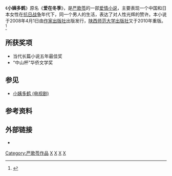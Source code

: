 《'''小姨多鹤'''》原名《'''爱在冬季'''》，是[[严歌苓|严歌苓]]的一部[[爱情小说|爱情小说]]，主要表现一个中国和日本女性在[[抗日战争|抗日战争]]年代下，同一个男人的生活，表达了对人性光辉的赞许。本小说于2008年4月1日由[[作家出版社|作家出版社]]出版发行，[[陕西师范大学出版社|陕西师范大学出版社]]又于2010年重版。<ref>{{cite web | url=http://www.langlang.cc/2376220.htm | title=小姨多鹤(精装版) :一个日本孤女在中国非常年代的生存奇迹 | accessdate=2012-07-21 | archive-date=2017-09-28 | archive-url=https://web.archive.org/web/20170928210347/http://www.langlang.cc/2376220.htm | dead-url=yes }}</ref>

==所获奖项==
*当代长篇小说五年最佳奖
*“中山杯”华侨文学奖

==参见==
* [[小姨多鹤_(电视剧)|小姨多鹤 (电视剧)]]

==参考资料==
{{reflist}}

==外部链接==
*{{douban|3012517||book}}

{{严歌苓}}
{{Authority control}}
[[Category:严歌苓作品|Category:严歌苓作品]]
[[Category:2008年中国小说|X]]
[[Category:中華民國大陸時期背景小說|X]]
[[Category:抗日战争背景小说|X]]
[[Category:異族戀題材小說|X]]